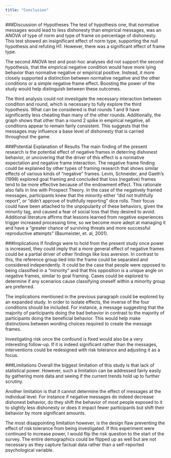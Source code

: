 ```yaml
---
title: "Conclusion"
---
```


###Discussion of Hypotheses
  The test of hypothesis one, that normative messages would lead to less dishonesty than empirical messages, was an ANOVA of type of norm and type of frame on percentage of dishonesty. This test showed an insignificant effect of norm type, supporting the null hypothesis and refuting H1. However, there was a significant effect of frame type.
  
  The second ANOVA test and post-hoc analyses did not support the second hypothesis, that the empirical negative condition would have more lying behavior than normative negative or empirical positive. Instead, it more closely supported a distinction between normative negative and the other conditions or a simple negative frame effect. Boosting the power of the study would help distinguish between these outcomes.
  
  The third analysis could not investigate the necessary interaction between condition and round, which is necessary to fully explore the third hypothesis. What can be considered is that rounds 1 and 9 have significantly less cheating than many of the other rounds. Additionally, the graph shows that other than a round 2 spike in empirical negative, all conditions appear to remain fairly consistent. This suggests that the messages may influence a base level of dishonesty that is carried throughout the game.

###Potential Explanation of Results
  The main finding of the present research is the potential effect of negative frames in deterring dishonest behavior, or uncovering that the driver of this effect is a normative expectation and negative frame interaction. The negative frame finding could be explained by other types of framing research that shows similar effects of various kinds of "negative" frames. Levin, Schneider, and Gaeth’s (1998) explored goal framing and concluded that loss (negative) frames tend to be more effective because of the endowment effect. This rationale also falls in line with Prospect Theory. In the case of the negatively framed messages, participants knew that the minority either “did not truthfully report”, or “didn’t approve of truthfully reporting” dice rolls. Their focus could have been attached to the unpopularity of these behaviors, given the minority tag, and caused a fear of social loss that they desired to avoid.  Additional literature affirms that lessons learned from negative experiences trigger increased processing time, so we become more adept at managing it and have a “greater chance of surviving threats and more successful reproductive attempts” (Baumeister, et. al, 2001).

###Implications
  If findings were to hold from the present study once power is increased, they could imply that a more general effect of negative frames could be a partial driver of other findings like loss aversion. In contrast to this, the reference group tied into the frame could be separated and considered independently. It could be the case that people were opposed to being classified in a "minority" and that this opposition is a unique angle on negative frames, similar to goal framing. Cases could be explored to determine if any scenarios cause classifying oneself within a minority group are preferred.
  
  The implications mentioned in the previous paragraph could be explored by an expanded study. In order to isolate effects, the inverse of the four conditions should be included. For instance, a message suggesting that the majority of participants doing the bad behavior in contrast to the majority of participants doing the beneficial behavior. This would help make distinctions between wording choices required to create the message frames.
  
  Investigating risk once the confound is fixed would also be a very interesting follow-up. If it is indeed significant rather than the messages, interventions could be redesigned with risk tolerance and adjusting it as a focus.

###Limitations
  Overall the biggest limitation of this study is that lack of statistical power. However, such a limitation can be addressed fairly easily by gathering more data and seeing if the current trends hold up to further scrutiny.
  
  Another limitation is that it cannot determine the effect of messages at the individual level. For instance if negative messages do indeed decrease dishonest behavior, do they shift the behavior of most people exposed to it to slightly less dishonesty or does it impact fewer participants but shift their behavior by more significant amounts.
  
  The most disappointing limitation however, is the design flaw preventing the effect of risk tolerance from being investigated. If this experiment were continued to increase power, I would flip the risk question to the start of the survey. The entire demographics could be flipped up as well but are not necessary as they capture factual data rather than a self-reported psychological variable.
  
  
  